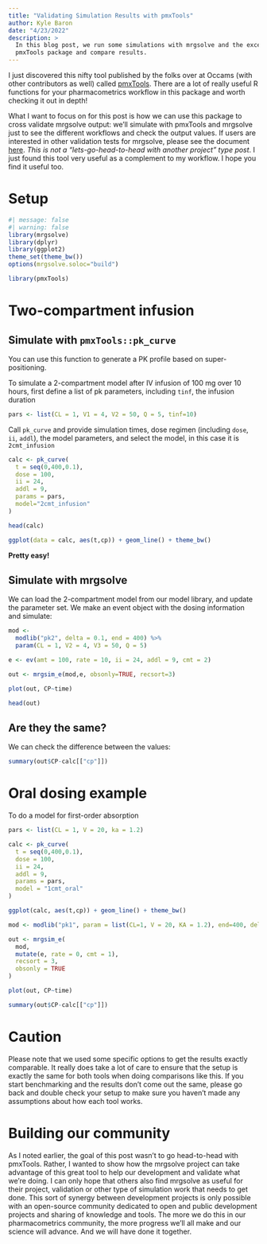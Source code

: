 ```yaml
---
title: "Validating Simulation Results with pmxTools"
author: Kyle Baron
date: "4/23/2022"
description: > 
  In this blog post, we run some simulations with mrgsolve and the excellent
  pmxTools package and compare results. 
---
```



I just discovered this nifty tool published by the folks over at <red>Occams</red> (with 
other contributors as well) called [<red>pmxTools</red>](https://CRAN.R-project.org/package=pmxTools).  There 
are a lot of really useful R functions for your pharmacometrics workflow in this 
package and worth checking it out in depth! 

What I want to focus on for this post is how we can use this package to 
cross validate mrgsolve output: we'll simulate with pmxTools and mrgsolve
just to see the different workflows and check the output values.  If
users are interested in other validation tests for mrgsolve, please see the 
document [<red>here</red>](https://github.com/mrgsolve/nmtests).  _This is not a 
"lets-go-head-to-head with another project" type post_.  I just found this 
tool very useful as a complement to my workflow.  I hope you find it useful too.


# Setup

```r
#| message: false
#| warning: false
library(mrgsolve)
library(dplyr)
library(ggplot2)
theme_set(theme_bw())
options(mrgsolve.soloc="build")
```

```r
library(pmxTools)
```

# Two-compartment infusion

## Simulate with `pmxTools::pk_curve`

You can use this function to generate a PK profile based on super-positioning.


To simulate a 2-compartment model after IV infusion of 100 mg over 10 hours, 
first define a list of pk parameters, including `tinf`, the infusion duration

```r
pars <- list(CL = 1, V1 = 4, V2 = 50, Q = 5, tinf=10)
```


Call `pk_curve` and provide simulation times, dose regimen (including 
`dose`, `ii`, `addl`), the model parameters, and select the model, 
in this case it is `2cmt_infusion`


```r

calc <- pk_curve(
  t = seq(0,400,0.1), 
  dose = 100, 
  ii = 24, 
  addl = 9, 
  params = pars, 
  model="2cmt_infusion"
)
```

```r
head(calc)
```

```r
ggplot(data = calc, aes(t,cp)) + geom_line() + theme_bw()
```

__Pretty easy!__

## Simulate with mrgsolve

We can load the 2-compartment model from our model library, and 
update the parameter set.  We make an event object with the dosing 
information and simulate:


```r
mod <- 
  modlib("pk2", delta = 0.1, end = 400) %>% 
  param(CL = 1, V2 = 4, V3 = 50, Q = 5)

e <- ev(amt = 100, rate = 10, ii = 24, addl = 9, cmt = 2)

out <- mrgsim_e(mod,e, obsonly=TRUE, recsort=3)
```

```r
plot(out, CP~time)

head(out)
```


## Are they the same?

We can check the difference between the values:

```r
summary(out$CP-calc[["cp"]])
```


# Oral dosing example

To do a model for first-order absorption

```r
pars <- list(CL = 1, V = 20, ka = 1.2)

calc <- pk_curve(
  t = seq(0,400,0.1), 
  dose = 100, 
  ii = 24, 
  addl = 9, 
  params = pars, 
  model = "1cmt_oral"
)

ggplot(calc, aes(t,cp)) + geom_line() + theme_bw()
```


```r
mod <- modlib("pk1", param = list(CL=1, V = 20, KA = 1.2), end=400, delta=0.1)

out <- mrgsim_e(
  mod, 
  mutate(e, rate = 0, cmt = 1),
  recsort = 3, 
  obsonly = TRUE
)
```


```r
plot(out, CP~time)
```

```r
summary(out$CP-calc[["cp"]])
```

# Caution
Please note that we used some specific options to get the results exactly 
comparable.  It really does take a lot of care to ensure that the setup
is exactly the same for both tools when doing comparisons like this.  If you 
start benchmarking and the results don't come out the same, please
go back and double check your setup to make sure you haven't made any 
assumptions about how each tool works. 

# Building our community

As I noted earlier, the goal of this post wasn't to go head-to-head with
pmxTools.  Rather, I wanted to show how the mrgsolve project can take advantage
of this great tool to help our development and validate what we're doing.  I can
only hope that others also find mrgsolve as useful for their project, validation
or other type of simulation work that needs to get done.  This sort of synergy
between development projects is only possible with an open-source community 
dedicated to open and public development projects and sharing of knowledge and 
tools.  The more we do this in our pharmacometrics community, the more progress 
we'll all make and our science will advance.  And we will have done it together.
